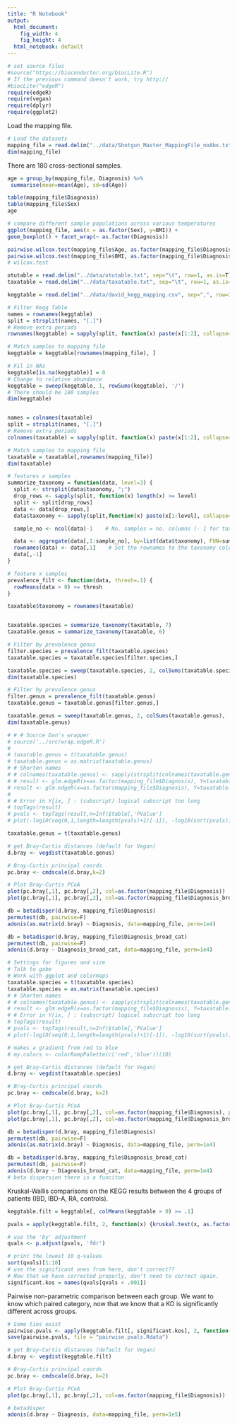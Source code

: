 ```yaml
---
title: "R Notebook"
output:
  html_document: 
    fig_width: 4
    fig_height: 4
  html_notebook: default
---
```


```r
# set source files
#source("https://bioconductor.org/biocLite.R")
# If the previous command doesn't work, try http://
#biocLite("edgeR")
require(edgeR)
require(vegan)
require(dplyr)
require(ggplot2)
```

Load the mapping file.

```r
# Load the datasets
mapping_file = read.delim("../data/Shotgun_Master_MappingFile_noAbx.txt", sep="\t", row=1, as.is=T)
dim(mapping_file)
```

There are 180 cross-sectional samples.

```r
age = group_by(mapping_file, Diagnosis) %>%
 summarise(mean=mean(Age), sd=sd(Age))

table(mapping_file$Diagnosis)
table(mapping_file$Sex)
age

# compare different sample populations across various temperatures
ggplot(mapping_file, aes(x = as.factor(Sex), y=BMI)) +
geom_boxplot() + facet_wrap(~ as.factor(Diagnosis))
```

```r
pairwise.wilcox.test(mapping_file$Age, as.factor(mapping_file$Diagnosis), p.adjust.method = "fdr")
pairwise.wilcox.test(mapping_file$BMI, as.factor(mapping_file$Diagnosis), p.adjust.method = "fdr")
# wilcox.test
```

```r
otutable = read.delim("../data/otutable.txt", sep="\t", row=1, as.is=T)
taxatable = read.delim("../data/taxatable.txt", sep="\t", row=1, as.is=T)

keggtable = read.delim("../data/david_kegg_mapping.csv", sep=",", row=1, as.is=T)

# Filter Kegg Table
names = rownames(keggtable)
split = strsplit(names, "[.]")
# Remove extra periods
rownames(keggtable) = sapply(split, function(x) paste(x[1:2], collapse="."))

# Match samples to mapping file
keggtable = keggtable[rownames(mapping_file), ]

# Fil in NAs
keggtable[is.na(keggtable)] = 0
# Change to relative abundance
keggtable = sweep(keggtable, 1, rowSums(keggtable), '/')
# There should be 180 samples
dim(keggtable)


names = colnames(taxatable)
split = strsplit(names, "[.]")
# Remove extra periods
colnames(taxatable) = sapply(split, function(x) paste(x[1:2], collapse="."))

# Match samples to mapping file
taxatable = taxatable[,rownames(mapping_file)]
dim(taxatable)
```

```r
# features x samples
summarize_taxonomy = function(data, level=3) {
  split <- strsplit(data$taxonomy, ";")
  drop_rows <- sapply(split, function(x) length(x) >= level)
  split <- split[drop_rows]
  data <- data[drop_rows,]
  data$taxonomy <- sapply(split,function(x) paste(x[1:level], collapse=";"))

  sample_no <- ncol(data)-1    # No. samples = no. columns (- 1 for taxonomy col)

  data <- aggregate(data[,1:sample_no], by=list(data$taxonomy), FUN=sum)
  rownames(data) <- data[,1]    # Set the rownames to the taxonomy column
  data[,-1]
}

# feature x samples
prevalence_filt <- function(data, thresh=.1) {
  rowMeans(data > 0) >= thresh
}

taxatable$taxonomy = rownames(taxatable)


taxatable.species = summarize_taxonomy(taxatable, 7)
taxatable.genus = summarize_taxonomy(taxatable, 6)

# Filter by prevalence genus
filter.species = prevalence_filt(taxatable.species)
taxatable.species = taxatable.species[filter.species,]

taxatable.species = sweep(taxatable.species, 2, colSums(taxatable.species), '/')
dim(taxatable.species)

# Filter by prevalence genus
filter.genus = prevalence_filt(taxatable.genus)
taxatable.genus = taxatable.genus[filter.genus,]

taxatable.genus = sweep(taxatable.genus, 2, colSums(taxatable.genus), '/')
dim(taxatable.genus)
```

```r
# # # Source Dan's wrapper
# source('../src/wrap.edgeR.R')
# 
# taxatable.genus = t(taxatable.genus)
# taxatable.genus = as.matrix(taxatable.genus)
# # Shorten names
# # colnames(taxatable.genus) <- sapply(strsplit(colnames(taxatable.genus),';'),function(xx) # paste(paste(substr(xx[-c(1,length(xx))],4,7),collapse=';'),substring(xx[length(xx)],4),sep=';'))
# # result <- glm.edgeR(x=as.factor(mapping_file$Diagnosis), Y=taxatable.genus)
# result <- glm.edgeR(x=as.factor(mapping_file$Diagnosis), Y=taxatable.genus, estimate.trended.disp = T)
# 
# # Error in Y[ix, ] : (subscript) logical subscript too long
# topTags(result)
# pvals <- topTags(result,n=Inf)$table[,'PValue']
# plot(-log10(seq(0,1,length=length(pvals)+1)[-1]), -log10(sort(pvals))); abline(0,1)
```

```r
taxatable.genus = t(taxatable.genus)

# get Bray-Curtis distances (default for Vegan)
d.bray <- vegdist(taxatable.genus)

# Bray-Curtis principal coords
pc.bray <- cmdscale(d.bray,k=2)

# Plot Bray-Curtis PCoA
plot(pc.bray[,1], pc.bray[,2], col=as.factor(mapping_file$Diagnosis))
plot(pc.bray[,1], pc.bray[,2], col=as.factor(mapping_file$Diagnosis_broad_cat))

db = betadisper(d.bray, mapping_file$Diagnosis)
permutest(db, pairwise=F)
adonis(as.matrix(d.bray) ~ Diagnosis, data=mapping_file, perm=1e4)

db = betadisper(d.bray, mapping_file$Diagnosis_broad_cat)
permutest(db, pairwise=F)
adonis(d.bray ~ Diagnosis_broad_cat, data=mapping_file, perm=1e4)
```

```r
# Settings for figures and size
# Talk to gabe
# Work with ggplot and colormaps
taxatable.species = t(taxatable.species)
taxatable.species = as.matrix(taxatable.species)
# # Shorten names
# # colnames(taxatable.genus) <- sapply(strsplit(colnames(taxatable.genus),';'),function(xx) # paste(paste(substr(xx[-c(1,length(xx))],4,7),collapse=';'),substring(xx[length(xx)],4),sep=';'))
# result <- glm.edgeR(x=as.factor(mapping_file$Diagnosis), Y=taxatable.species)
# # Error in Y[ix, ] : (subscript) logical subscript too long
# topTags(result)
# pvals <- topTags(result,n=Inf)$table[,'PValue']
# plot(-log10(seq(0,1,length=length(pvals)+1)[-1]), -log10(sort(pvals))); abline(0,1)

# makes a gradient from red to blue
# my.colors <- colorRampPalette(c('red','blue'))(10)

# get Bray-Curtis distances (default for Vegan)
d.bray <- vegdist(taxatable.species)

# Bray-Curtis principal coords
pc.bray <- cmdscale(d.bray, k=2)

# Plot Bray-Curtis PCoA
plot(pc.bray[,1], pc.bray[,2], col=as.factor(mapping_file$Diagnosis), pch=16)
plot(pc.bray[,1], pc.bray[,2], col=as.factor(mapping_file$Diagnosis_broad_cat), pch=16)

db = betadisper(d.bray, mapping_file$Diagnosis)
permutest(db, pairwise=F)
adonis(as.matrix(d.bray) ~ Diagnosis, data=mapping_file, perm=1e4)

db = betadisper(d.bray, mapping_file$Diagnosis_broad_cat)
permutest(db, pairwise=F)
adonis(d.bray ~ Diagnosis_broad_cat, data=mapping_file, perm=1e4)
# beta dispersion there is a funciton
```

Kruskal-Wallis comparisons on the KEGG results between the 4 groups of patients (IBD, IBD-A, RA, controls).

```r
keggtable.filt = keggtable[, colMeans(keggtable > 0) >= .1]

pvals = apply(keggtable.filt, 2, function(x) {kruskal.test(x, as.factor(mapping_file$Diagnosis))$p.val})

# use the 'by' adjustment
qvals <- p.adjust(pvals, 'fdr')

# print the lowest 10 q-values
sort(qvals)[1:10]
# use the significant ones from here, don't correct??
# Now that we have corrected properly, don't need to correct again.
significant.kos = names(qvals[qvals < .001])
```

Pairwise non-parametric comparison between each group. We want to know which paired category, now that we know that a KO is significantly different across groups.

```r
# Some ties exist
pairwise.pvals <- apply(keggtable.filt[, significant.kos], 2, function(x) {pairwise.wilcox.test(x, as.factor(mapping_file$Diagnosis), p.adjust.method =  "none", exact=F)})
save(pairwise.pvals, file = "pairwise.pvals.Rdata")
```

```r
# get Bray-Curtis distances (default for Vegan)
d.bray <- vegdist(keggtable.filt)

# Bray-Curtis principal coords
pc.bray <- cmdscale(d.bray, k=2)

# Plot Bray-Curtis PCoA
plot(pc.bray[,1], pc.bray[,2], col=as.factor(mapping_file$Diagnosis))

# betadisper
adonis(d.bray ~ Diagnosis, data=mapping_file, perm=1e5)
```
